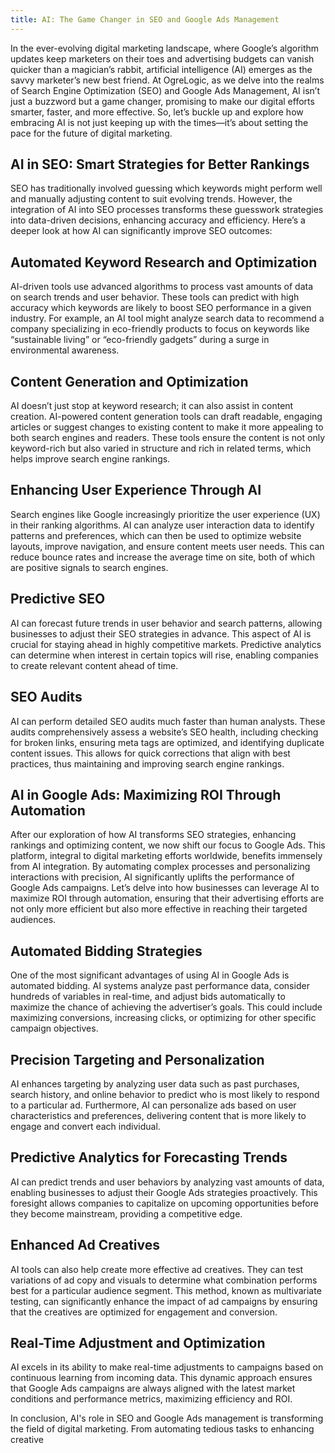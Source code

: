 ```yaml
---
title: AI: The Game Changer in SEO and Google Ads Management
---
```


In the ever-evolving digital marketing landscape, where Google’s algorithm updates keep marketers on their toes and advertising budgets can vanish quicker than a magician’s rabbit, artificial intelligence (AI) emerges as the savvy marketer’s new best friend. At OgreLogic, as we delve into the realms of Search Engine Optimization (SEO) and Google Ads Management, AI isn’t just a buzzword but a game changer, promising to make our digital efforts smarter, faster, and more effective. So, let’s buckle up and explore how embracing AI is not just keeping up with the times—it’s about setting the pace for the future of digital marketing.

<h2>AI in SEO: Smart Strategies for Better Rankings</h2>

SEO has traditionally involved guessing which keywords might perform well and manually adjusting content to suit evolving trends. However, the integration of AI into SEO processes transforms these guesswork strategies into data-driven decisions, enhancing accuracy and efficiency. Here’s a deeper look at how AI can significantly improve SEO outcomes:

<h2>Automated Keyword Research and Optimization</h2>

AI-driven tools use advanced algorithms to process vast amounts of data on search trends and user behavior. These tools can predict with high accuracy which keywords are likely to boost SEO performance in a given industry. For example, an AI tool might analyze search data to recommend a company specializing in eco-friendly products to focus on keywords like “sustainable living” or “eco-friendly gadgets” during a surge in environmental awareness.

<h2>Content Generation and Optimization</h2>

AI doesn’t just stop at keyword research; it can also assist in content creation. AI-powered content generation tools can draft readable, engaging articles or suggest changes to existing content to make it more appealing to both search engines and readers. These tools ensure the content is not only keyword-rich but also varied in structure and rich in related terms, which helps improve search engine rankings.

<h2>Enhancing User Experience Through AI</h2>

Search engines like Google increasingly prioritize the user experience (UX) in their ranking algorithms. AI can analyze user interaction data to identify patterns and preferences, which can then be used to optimize website layouts, improve navigation, and ensure content meets user needs. This can reduce bounce rates and increase the average time on site, both of which are positive signals to search engines.

<h2>Predictive SEO</h2>

AI can forecast future trends in user behavior and search patterns, allowing businesses to adjust their SEO strategies in advance. This aspect of AI is crucial for staying ahead in highly competitive markets. Predictive analytics can determine when interest in certain topics will rise, enabling companies to create relevant content ahead of time.

<h2>SEO Audits</h2>

AI can perform detailed SEO audits much faster than human analysts. These audits comprehensively assess a website’s SEO health, including checking for broken links, ensuring meta tags are optimized, and identifying duplicate content issues. This allows for quick corrections that align with best practices, thus maintaining and improving search engine rankings.

<h2>AI in Google Ads: Maximizing ROI Through Automation</h2>

After our exploration of how AI transforms SEO strategies, enhancing rankings and optimizing content, we now shift our focus to Google Ads. This platform, integral to digital marketing efforts worldwide, benefits immensely from AI integration. By automating complex processes and personalizing interactions with precision, AI significantly uplifts the performance of Google Ads campaigns. Let’s delve into how businesses can leverage AI to maximize ROI through automation, ensuring that their advertising efforts are not only more efficient but also more effective in reaching their targeted audiences.

<h2>Automated Bidding Strategies</h2>

One of the most significant advantages of using AI in Google Ads is automated bidding. AI systems analyze past performance data, consider hundreds of variables in real-time, and adjust bids automatically to maximize the chance of achieving the advertiser’s goals. This could include maximizing conversions, increasing clicks, or optimizing for other specific campaign objectives.

<h2>Precision Targeting and Personalization</h2>

AI enhances targeting by analyzing user data such as past purchases, search history, and online behavior to predict who is most likely to respond to a particular ad. Furthermore, AI can personalize ads based on user characteristics and preferences, delivering content that is more likely to engage and convert each individual.

<h2>Predictive Analytics for Forecasting Trends</h2>

AI can predict trends and user behaviors by analyzing vast amounts of data, enabling businesses to adjust their Google Ads strategies proactively. This foresight allows companies to capitalize on upcoming opportunities before they become mainstream, providing a competitive edge.

<h2>Enhanced Ad Creatives</h2>

AI tools can also help create more effective ad creatives. They can test variations of ad copy and visuals to determine what combination performs best for a particular audience segment. This method, known as multivariate testing, can significantly enhance the impact of ad campaigns by ensuring that the creatives are optimized for engagement and conversion.

<h2>Real-Time Adjustment and Optimization</h2>

AI excels in its ability to make real-time adjustments to campaigns based on continuous learning from incoming data. This dynamic approach ensures that Google Ads campaigns are always aligned with the latest market conditions and performance metrics, maximizing efficiency and ROI.

In conclusion, AI's role in SEO and Google Ads management is transforming the field of digital marketing. From automating tedious tasks to enhancing creative
